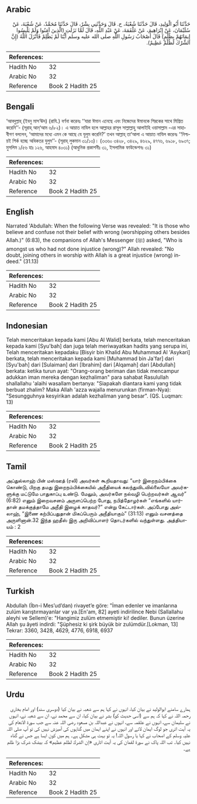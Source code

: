 ## Arabic


<div dir="rtl" lang="ar" style={{fontSize:'larger',backgroundColor:'#f8f9fa',padding:20}}>
حَدَّثَنَا أَبُو الْوَلِيدِ، قَالَ حَدَّثَنَا شُعْبَةُ، ح‏.‏ قَالَ وَحَدَّثَنِي بِشْرٌ، قَالَ حَدَّثَنَا مُحَمَّدٌ، عَنْ شُعْبَةَ، عَنْ سُلَيْمَانَ، عَنْ إِبْرَاهِيمَ، عَنْ عَلْقَمَةَ، عَنْ عَبْدِ اللَّهِ، قَالَ لَمَّا نَزَلَتِ ‏(‏الَّذِينَ آمَنُوا وَلَمْ يَلْبِسُوا إِيمَانَهُمْ بِظُلْمٍ‏)‏ قَالَ أَصْحَابُ رَسُولِ اللَّهِ صلى الله عليه وسلم أَيُّنَا لَمْ يَظْلِمْ فَأَنْزَلَ اللَّهُ ‏(‏إِنَّ الشِّرْكَ لَظُلْمٌ عَظِيمٌ‏)‏‏.‏
</div>
<div style={{backgroundColor:'#f8f9fa',padding:20, marginBottom: 10}}><table> <thead> <tr> <th>References:</th> <th></th> </tr> </thead> <tbody><tr><td>Hadith No</td><td>32</td></tr><tr><td>Arabic No</td><td>32</td></tr><tr><td>Reference</td><td>Book 2 Hadith 25</td></tr></tbody></table></div>

## Bengali


<div dir="ltr" lang="bn" style={{fontSize:'larger',backgroundColor:'#f8f9fa',padding:20}}>
‘আবদুল্লাহ্ (ইবনু মাস‘ঊদ) (রাযি.) বর্ণনা করেনঃ ‘‘যারা ঈমান এনেছে এবং নিজেদের ঈমানকে শিরকের সাথে মিশ্রিত করেনি’’- (সূরাহ্ আন্‘আম ৬/৮২)। এ আয়াত নাযিল হলে আল্লাহর রাসূল সাল্লাল্লাহু আলাইহি ওয়াসাল্লাম -এর সাহাবীগণ বললেন, ‘আমাদের মধ্যে এমন কে আছে যে যুলুম করেনি?’ তখন আল্লাহ্ তা‘আলা এ আয়াত নাযিল করেনঃ ‘‘নিশ্চয়ই শির্ক হচ্ছে অধিকতর যুলুম’’- (সূরাহ্ লুকমান ৩১/১৩)। (৩৩৬০ ৩৪২৮, ৩৪২৯, ৪৬২৯, ৪৭৭৬, ৬৯১৮, ৬৯৩৭; মুসলিম ১/৫৬ হাঃ ১২৬, আহমাদ ৪০৩১) (আধুনিক প্রকাশনীঃ ৩১, ইসলামিক ফাউন্ডেশনঃ ৩১)
</div>
<div style={{backgroundColor:'#f8f9fa',padding:20, marginBottom: 10}}><table> <thead> <tr> <th>References:</th> <th></th> </tr> </thead> <tbody><tr><td>Hadith No</td><td>32</td></tr><tr><td>Arabic No</td><td>32</td></tr><tr><td>Reference</td><td>Book 2 Hadith 25</td></tr></tbody></table></div>

## English


<div dir="ltr" lang="en" style={{fontSize:'larger',backgroundColor:'#f8f9fa',padding:20}}>
Narrated 'Abdullah: When the following Verse was revealed: "It is those who believe and confuse not their belief with wrong (worshipping others besides Allah.)" (6:83), the companions of Allah's Messenger (ﷺ) asked, "Who is amongst us who had not done injustice (wrong)?" Allah revealed: "No doubt, joining others in worship with Allah is a great injustice (wrong) indeed." (31.13)
</div>
<div style={{backgroundColor:'#f8f9fa',padding:20, marginBottom: 10}}><table> <thead> <tr> <th>References:</th> <th></th> </tr> </thead> <tbody><tr><td>Hadith No</td><td>32</td></tr><tr><td>Arabic No</td><td>32</td></tr><tr><td>Reference</td><td>Book 2 Hadith 25</td></tr></tbody></table></div>

## Indonesian


<div dir="ltr" lang="id" style={{fontSize:'larger',backgroundColor:'#f8f9fa',padding:20}}>
Telah menceritakan kepada kami [Abu Al Walid] berkata, telah menceritakan kepada kami [Syu'bah] dan juga telah meriwayatkan hadits yang serupa ini, Telah menceritakan kepadaku [Bisyir bin Khalid Abu Muhammad Al 'Asykari] berkata, telah menceritakan kepada kami [Muhammad bin Ja'far] dari [Syu'bah] dari [Sulaiman] dari [Ibrahim] dari [Alqamah] dari [Abdullah] berkata: ketika turun ayat: "Orang-orang beriman dan tidak mencampur adukkan iman mereka dengan kezhaliman" para sahabat Rasulullah shallallahu 'alaihi wasallam bertanya: "Siapakah diantara kami yang tidak berbuat zhalim? Maka Allah 'azza wajalla menurunkan (firman-Nya): "Sesungguhnya kesyirikan adalah kezhaliman yang besar". (QS. Luqman: 13)
</div>
<div style={{backgroundColor:'#f8f9fa',padding:20, marginBottom: 10}}><table> <thead> <tr> <th>References:</th> <th></th> </tr> </thead> <tbody><tr><td>Hadith No</td><td>32</td></tr><tr><td>Arabic No</td><td>32</td></tr><tr><td>Reference</td><td>Book 2 Hadith 25</td></tr></tbody></table></div>

## Tamil


<div dir="ltr" lang="ta" style={{fontSize:'larger',backgroundColor:'#f8f9fa',padding:20}}>
அப்துல்லாஹ் பின் மஸ்ஊத் (ரலி) அவர்கள் கூறியதாவது: “யார் இறைநம்பிக்கை கொண்டு, பிறகு தமது இறைநம்பிக்கையில் அநீதியைக் கலந்துவிடவில்லையோ அவர்களுக்கு மட்டுமே பாதுகாப்பு உண்டு. மேலும், அவர்களே நல்வழி பெற்றவர்கள் ஆவர்” (6:82) எனும் இறைவசனம் அருளப்பெற்ற போது, நபித்தோழர்கள் “எங்களில் யார்தான் தமக்குத்தாமே அநீதி இழைக் காதவர்?” என்று கேட்டார்கள். அப்போது அல்லாஹ், “இணை கற்பிப்பதுதான் மிகப்பெரும் அநீதியாகும்” (31:13) எனும் வசனத்தை அருளினான்.32 இந்த ஹதீஸ் இரு அறிவிப்பாளர் தொடர்களில் வந்துள்ளது. அத்தியாயம் : 2
</div>
<div style={{backgroundColor:'#f8f9fa',padding:20, marginBottom: 10}}><table> <thead> <tr> <th>References:</th> <th></th> </tr> </thead> <tbody><tr><td>Hadith No</td><td>32</td></tr><tr><td>Arabic No</td><td>32</td></tr><tr><td>Reference</td><td>Book 2 Hadith 25</td></tr></tbody></table></div>

## Turkish


<div dir="ltr" lang="tr" style={{fontSize:'larger',backgroundColor:'#f8f9fa',padding:20}}>
Abdullah (İbn-i Mes’ud’dan) rivayet’e göre: "İman edenler ve imanlarına zulüm karıştırmayanlar var ya.[En'am, 82] ayeti indiri­lince Nebi (Sallallahu aleyhi ve Sellem)'e: "Hangimiz zulüm etmemiştir ki! dediler. Bunun üzerine Allah şu âyeti indirdi: "Şüphesiz ki şirk büyük bir zulümdür.[Lokman, 13] Tekrar: 3360, 3428, 4629, 4776, 6918, 6937
</div>
<div style={{backgroundColor:'#f8f9fa',padding:20, marginBottom: 10}}><table> <thead> <tr> <th>References:</th> <th></th> </tr> </thead> <tbody><tr><td>Hadith No</td><td>32</td></tr><tr><td>Arabic No</td><td>32</td></tr><tr><td>Reference</td><td>Book 2 Hadith 25</td></tr></tbody></table></div>

## Urdu


<div dir="rtl" lang="ur" style={{fontSize:'larger',backgroundColor:'#f8f9fa',padding:20}}>
ہمارے سامنے ابوالولید نے بیان کیا، انہوں نے کہا ہم سے شعبہ نے بیان کیا (دوسری سند) اور امام بخاری رحمہ اللہ نے کہا کہ ہم سے (اسی حدیث کو) بشر نے بیان کیا، ان سے محمد نے، ان سے شعبہ نے، انہوں نے سلیمان سے، انہوں نے علقمہ سے، انہوں نے عبداللہ بن مسعود رضی اللہ عنہ سے جب سورۃ الانعام کی یہ آیت اتری جو لوگ ایمان لائے اور انہوں نے اپنے ایمان میں گناہوں کی آمیزش نہیں کی تو آپ صلی اللہ علیہ وسلم کے اصحاب نے کہا یا رسول اللہ! یہ تو بہت ہی مشکل ہے۔ ہم میں کون ایسا ہے جس نے گناہ نہیں کیا۔ تب اللہ پاک نے سورۃ لقمان کی یہ آیت اتاری «إن الشرك لظلم عظيم‏» کہ بیشک شرک بڑا ظلم ہے۔
</div>
<div style={{backgroundColor:'#f8f9fa',padding:20, marginBottom: 10}}><table> <thead> <tr> <th>References:</th> <th></th> </tr> </thead> <tbody><tr><td>Hadith No</td><td>32</td></tr><tr><td>Arabic No</td><td>32</td></tr><tr><td>Reference</td><td>Book 2 Hadith 25</td></tr></tbody></table></div>